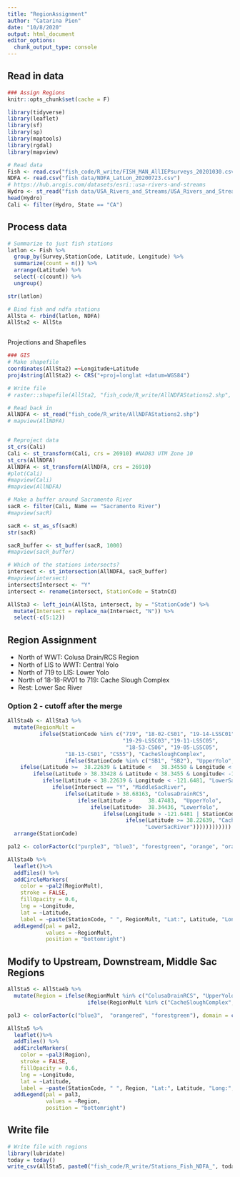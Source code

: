 ```yaml
---
title: "RegionAssignment"
author: "Catarina Pien"
date: "10/8/2020"
output: html_document
editor_options: 
  chunk_output_type: console
---
```


## Read in data

```r
### Assign Regions
knitr::opts_chunk$set(cache = F)

library(tidyverse)
library(leaflet)
library(sf)
library(sp)
library(maptools)
library(rgdal)
library(mapview)

# Read data
Fish <- read.csv("fish_code/R_write/FISH_MAN_AllIEPsurveys_20201030.csv")
NDFA <- read.csv("fish data/NDFA_LatLon_20200723.csv")
# https://hub.arcgis.com/datasets/esri::usa-rivers-and-streams
Hydro <- st_read("fish data/USA_Rivers_and_Streams/USA_Rivers_and_Streams.shp")
head(Hydro)
Cali <- filter(Hydro, State == "CA")
```

## Process data
```r

# Summarize to just fish stations
latlon <- Fish %>% 
  group_by(Survey,StationCode, Latitude, Longitude) %>%
  summarize(count = n()) %>%
  arrange(Latitude) %>%
  select(-c(count)) %>%
  ungroup()

str(latlon)

# Bind fish and ndfa stations
AllSta <- rbind(latlon, NDFA)
AllSta2 <- AllSta



```

Projections and Shapefiles
```r
### GIS
# Make shapefile
coordinates(AllSta2) =~Longitude+Latitude
proj4string(AllSta2) <- CRS("+proj=longlat +datum=WGS84")

# Write file
# raster::shapefile(AllSta2, "fish_code/R_write/AllNDFAStations2.shp", overwrite = TRUE)

# Read back in
AllNDFA <- st_read("fish_code/R_write/AllNDFAStations2.shp")
# mapview(AllNDFA)


# Reproject data
st_crs(Cali)
Cali <- st_transform(Cali, crs = 26910) #NAD83 UTM Zone 10
st_crs(AllNDFA)
AllNDFA <- st_transform(AllNDFA, crs = 26910)
#plot(Cali)
#mapview(Cali)
#mapview(AllNDFA)

# Make a buffer around Sacramento River
sacR <- filter(Cali, Name == "Sacramento River")
#mapview(sacR)

sacR <- st_as_sf(sacR)
str(sacR)

sacR_buffer <- st_buffer(sacR, 1000)
#mapview(sacR_buffer)

# Which of the stations intersects? 
intersect <- st_intersection(AllNDFA, sacR_buffer)
#mapview(intersect)
intersect$Intersect <- "Y"
intersect <- rename(intersect, StationCode = StatnCd)

AllSta3 <- left_join(AllSta, intersect, by = "StationCode") %>%
  mutate(Intersect = replace_na(Intersect, "N")) %>%
  select(-c(5:12))
```

## Region Assignment
* North of WWT: Colusa Drain/RCS Region
* North of LIS to WWT: Central Yolo
* North of 719 to LIS: Lower Yolo
* North of 18-18-RV01 to 719: Cache Slough Complex
* Rest: Lower Sac River

### Option 2 - cutoff after the merge
```r
AllSta4b <- AllSta3 %>%
  mutate(RegionMult = 
          ifelse(StationCode %in% c("719", "18-02-CS01", "19-14-LSSC01", 
                                    "19-29-LSSC03","19-11-LSSC05",
                                     "18-53-CS06", "19-05-LSSC05",
                  "18-13-CS01", "CS55"), "CacheSloughComplex",
                  ifelse(StationCode %in% c("SB1", "SB2"), "UpperYolo",
    ifelse(Latitude >=	38.22639 & Latitude <	38.34550 & Longitude < 	-121.6481, "CacheSloughComplex",
        ifelse(Latitude > 38.33428 & Latitude < 38.3455 & Longitude< -121.64266, "CacheSloughComplex",
           ifelse(Latitude < 38.22639 & Longitude < -121.6481, "LowerSacRiver", 
              ifelse(Intersect == "Y", "MiddleSacRiver",
                  ifelse(Latitude >	38.68163, "ColusaDrainRCS",
                      ifelse(Latitude > 	38.47483,  "UpperYolo",
                          ifelse(Latitude>	38.34436, "LowerYolo",
                              ifelse(Longitude > -121.6481 | StationCode == "SHR", "MiddleSacRiver", 
                                     ifelse(Latitude >= 38.22639, "CacheSloughComplex",
                                           "LowerSacRiver")))))))))))) %>%
  arrange(StationCode)
```

```r
pal2 <- colorFactor(c("purple3", "blue3", "forestgreen", "orange", "orangered", "hotpink"), domain = c("MiddleSacRiver", "ColusaDrainRCS", "UpperYolo", "LowerYolo", "CacheSloughComplex", "LowerSacRiver"))

AllSta4b %>%
  leaflet()%>%
  addTiles() %>%
  addCircleMarkers(
    color = ~pal2(RegionMult),
    stroke = FALSE,
    fillOpacity = 0.6,
    lng = ~Longitude,
    lat = ~Latitude,
    label = ~paste(StationCode, " ", RegionMult, "Lat:", Latitude, "Long:", Longitude)) %>%
  addLegend(pal = pal2,
            values = ~RegionMult,
            position = "bottomright")
```

## Modify to Upstream, Downstream, Middle Sac Regions
```r
AllSta5 <- AllSta4b %>%
  mutate(Region = ifelse(RegionMult %in% c("ColusaDrainRCS", "UpperYolo", "LowerYolo"), "Upstream", 
                         ifelse(RegionMult %in% c("CacheSloughComplex", "LowerSacRiver"), "Downstream", "MiddleSacRiver")))
```

```r
pal3 <- colorFactor(c("blue3",  "orangered", "forestgreen"), domain = c("Downstream", "Upstream", "MiddleSacRiver"))

AllSta5 %>%
  leaflet()%>%
  addTiles() %>%
  addCircleMarkers(
    color = ~pal3(Region),
    stroke = FALSE,
    fillOpacity = 0.6,
    lng = ~Longitude,
    lat = ~Latitude,
    label = ~paste(StationCode, " ", Region, "Lat:", Latitude, "Long:", Longitude)) %>%
  addLegend(pal = pal3,
            values = ~Region,
            position = "bottomright")
```


## Write file
```r
# Write file with regions 
library(lubridate)
today = today()
write_csv(AllSta5, paste0("fish_code/R_write/Stations_Fish_NDFA_", today, ".csv"))
```

